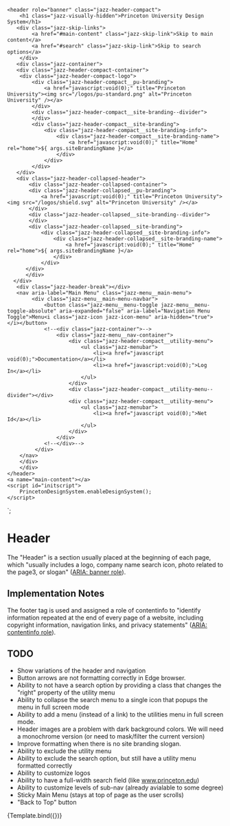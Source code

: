 
<Meta title="Components/HeaderCompact" component="HeaderCompact" />

    <header role="banner" class="jazz-header-compact">
        <h1 class="jazz-visually-hidden">Princeton University Design System</h1>
       <div class="jazz-skip-links">
            <a href="#main-content" class="jazz-skip-link">Skip to main content</a>
            <a href="#search" class="jazz-skip-link">Skip to search options</a>
        </div>
       <div class="jazz-container">
       <div class="jazz-header-compact-container">
        <div class="jazz-header-compact-logo">
            <div class="jazz-header-compact__pu-branding">
                <a href="javascript:void(0);" title="Princeton University"><img src="/logos/pu-standard.png" alt="Princeton University" /></a>
            </div>
            <div class="jazz-header-compact__site-branding--divider">
            </div>
            <div class="jazz-header-compact__site-branding">
                <div class="jazz-header-compact__site-branding-info">
                    <div class="jazz-header-compact__site-branding-name">
                        <a href="javascript:void(0);" title="Home" rel="home">${ args.siteBrandingName }</a>
                    </div>
                </div>
            </div>
       </div>
       <div class="jazz-header-collapsed-header">
           <div class="jazz-header-collapsed-container">
           <div class="jazz-header-collapsed__pu-branding">
               <a href="javascript:void(0);" title="Princeton University"><img src="/logos/shield.svg" alt="Princeton University" /></a>
           </div>
           <div class="jazz-header-collapsed__site-branding--divider">
           </div>
           <div class="jazz-header-collapsed__site-branding">
               <div class="jazz-header-collapsed__site-branding-info">
                   <div class="jazz-header-collapsed__site-branding-name">
                       <a href="javascript:void(0);" title="Home" rel="home">${ args.siteBrandingName }</a>
                   </div>
               </div>
          </div>
          </div>
      </div>
       <div class="jazz-header-break"></div>
       <nav aria-label="Main Menu" class="jazz-menu__main-menu">
            <div class="jazz-menu__main-menu-navbar">
                <button class="jazz-menu__menu-toggle jazz-menu__menu-toggle-absolute" aria-expanded="false" aria-label="Navigation Menu Toggle">Menu<i class="jazz-icon jazz-icon-menu" aria-hidden="true"></i></button>
                <!--<div class="jazz-container">-->
                    <div class="jazz-menu__nav-container">
                        <div class="jazz-header-compact__utility-menu">
                            <ul class="jazz-menubar">
                                <li><a href="javascript void(0);">Documentation</a></li>
                                <li><a href="javascript:void(0);">Log In</a></li>
                            </ul>
                        </div>
                        <div class="jazz-header-compact__utility-menu--divider"></div>
                        <div class="jazz-header-compact__utility-menu">
                            <ul class="jazz-menubar">
                                <li><a href="javascript void(0);">Net Id</a></li>
                            </ul>
                        </div>
                    </div>
                <!--</div>-->
             </div>
        </nav>
        </div>
        </div>
    </header>
    <a name="main-content"></a>
    <script id="initscript">
        PrincetonDesignSystem.enableDesignSystem();
    </script>
`;



# Header

The "Header" is a section usually placed at the beginning of each page, which "usually includes a logo, company name
search icon, photo related to the page3, or slogan" (<a href="https://developer.mozilla.org/en-US/docs/Web/Accessibility/ARIA/Roles/Banner_role">ARIA: banner role</a>).

## Implementation Notes

The footer tag is used and assigned a role of contentinfo to "identify information repeated at the end of every page
of a website, including copyright information, navigation links, and privacy statements" (<a href="https://developer.mozilla.org/en-US/docs/Web/Accessibility/ARIA/Roles/Contentinfo_role">ARIA: contentinfo role</a>).

## TODO

* Show variations of the header and navigation
* Button arrows are not formatting correctly in Edge browser.
* Ability to not have a search option by providing a class that changes the "right" property of the utility menu
* Ability to collapse the search menu to a single icon that popups the menu in full screen mode
* Ability to add a menu (instead of a link) to the utilities menu in full screen mode.
* Header images are a problem with dark background colors.  We will need a monochrome version (or need to mask/filter the current version)
* Improve formatting when there is no site branding slogan.
* Ability to exclude the utility menu
* Ability to exclude the search option, but still have a utility menu formatted correctly
* Ability to customize logos
* Ability to have a full-width search field (like www.princeton.edu)
* Ability to customize levels of sub-nav (already avialable to some degree)
* Sticky Main Menu (stays at top of page as the user scrolls)
* "Back to Top" button

<Canvas>
    <Story name="Basic" args={{
        forceExpanded: false,
        siteBrandingName: 'Jazz',
        siteBrandingSlogan: 'The Princeton University Design System'
    }}>
      {Template.bind({})}
    </Story>
</Canvas>
